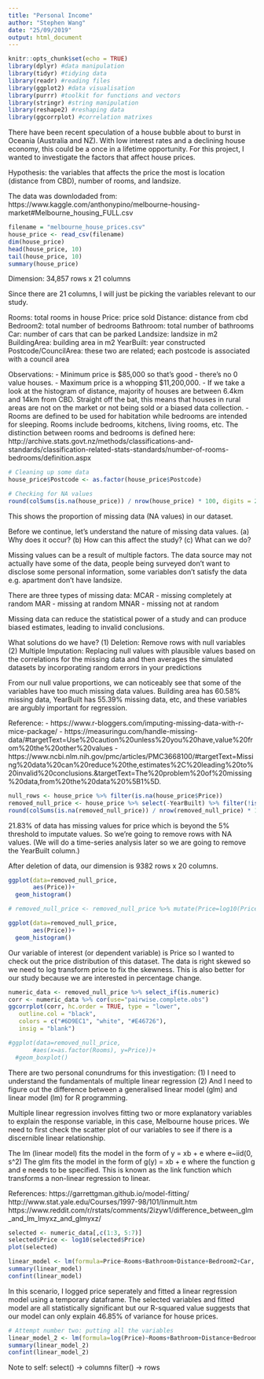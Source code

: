 ```yaml
---
title: "Personal Income"
author: "Stephen Wang"
date: "25/09/2019"
output: html_document
---
```


```r
knitr::opts_chunk$set(echo = TRUE)
library(dplyr) #data manipulation
library(tidyr) #tidying data 
library(readr) #reading files 
library(ggplot2) #data visualisation
library(purrr) #toolkit for functions and vectors
library(stringr) #string manipulation
library(reshape2) #reshaping data
library(ggcorrplot) #correlation matrixes
```

There have been recent speculation of a house bubble about to burst in Oceania (Australia and NZ). With low interest rates and a declining house economy, this could be a once in a lifetime opportunity. For this project, I wanted to investigate the factors that affect house prices. 

Hypothesis: the variables that affects the price the most is location (distance from CBD), number of rooms, and landsize. 

The data was downlodaded from: https://www.kaggle.com/anthonypino/melbourne-housing-market#Melbourne_housing_FULL.csv


```r
filename = "melbourne_house_prices.csv"
house_price <- read_csv(filename)
dim(house_price)
head(house_price, 10)
tail(house_price, 10)
summary(house_price)
```

Dimension: 34,857 rows x 21 columns 

Since there are 21 columns, I will just be picking the variables relevant to our study. 

Rooms: total rooms in house 
Price: price sold 
Distance: distance from cbd
Bedroom2: total number of bedrooms 
Bathroom: total number of bathrooms
Car: number of cars that can be parked
Landsize: landsize in m2
BuildingArea: building area in m2
YearBuilt: year constructed
Postcode/CouncilArea: these two are related; each postcode is associated with a council area 

Observations:
- Minimum price is $85,000 so that's good - there's no 0 value houses. 
- Maximum price is a whopping $11,200,000. 
- If we take a look at the histogram of distance, majority of houses are between 6.4km and 14km from CBD. Straight off the bat, this means that houses in rural areas are not on the market or not being sold or a biased data collection. 
- Rooms are defined to be used for habitation while bedrooms are intended for sleeping. Rooms include bedrooms, kitchens, living rooms, etc. The distinction between rooms and bedrooms is defined here: http://archive.stats.govt.nz/methods/classifications-and-standards/classification-related-stats-standards/number-of-rooms-bedrooms/definition.aspx


```r
# Cleaning up some data  
house_price$Postcode <- as.factor(house_price$Postcode)
```


```r
# Checking for NA values
round(colSums(is.na(house_price)) / nrow(house_price) * 100, digits = 2)
```

This shows the proportion of missing data (NA values) in our dataset. 

Before we continue, let's understand the nature of missing data values. 
(a) Why does it occur?
(b) How can this affect the study?
(c) What can we do?

Missing values can be a result of multiple factors. The data source may not actually have some of the data, people being surveyed don't want to disclose some personal information, some variables don't satisfy the data e.g. apartment don't have landsize. 

There are three types of missing data:
MCAR - missing completely at random
MAR - missing at random
MNAR - missing not at random

Missing data can reduce the statistical power of a study and can produce biased estimates, leading to invalid conclusions. 

What solutions do we have?
(1) Deletion: Remove rows with null variables
(2) Multiple Imputation: Replacing null values with plausible values based on the correlations for the missing data and then averages the simulated datasets by incorporating random errors in your predictions

From our null value proportions, we can noticeably see that some of the variables have too much missing data values. Building area has 60.58% missing data, YearBuilt has 55.39% missing data, etc, and these variables are argubly important for regression. 

Reference: 
- https://www.r-bloggers.com/imputing-missing-data-with-r-mice-package/
- https://measuringu.com/handle-missing-data/#targetText=Use%20caution%20unless%20you%20have,value%20from%20the%20other%20values
- https://www.ncbi.nlm.nih.gov/pmc/articles/PMC3668100/#targetText=Missing%20data%20can%20reduce%20the,estimates%2C%20leading%20to%20invalid%20conclusions.&targetText=The%20problem%20of%20missing%20data,from%20the%20data%20%5B1%5D.



```r
null_rows <- house_price %>% filter(is.na(house_price$Price))
removed_null_price <- house_price %>% select(-YearBuilt) %>% filter(!is.na(house_price$Price), !is.na(house_price$Landsize), !is.na(house_price$BuildingArea))  
round(colSums(is.na(removed_null_price)) / nrow(removed_null_price) * 100, digits = 2)
```

21.83% of data has missing values for price which is beyond the 5% threshold to imputate values. So we're going to remove rows with NA values. (We will do a time-series analysis later so we are going to remove the YearBuilt column.)

After deletion of data, our dimension is 9382 rows x 20 columns. 

```r
ggplot(data=removed_null_price,
       aes(Price))+
  geom_histogram()

# removed_null_price <- removed_null_price %>% mutate(Price=log10(Price))

ggplot(data=removed_null_price,
       aes(Price))+
  geom_histogram()
```

Our variable of interest (or dependent variable) is Price so I wanted to check out the price distribution of this dataset. The data is right skewed so we need to log transform price to fix the skewness. This is also better for our study because we are interested in percentage change. 

```r
numeric_data <- removed_null_price %>% select_if(is.numeric)
corr <- numeric_data %>% cor(use="pairwise.complete.obs")
ggcorrplot(corr, hc.order = TRUE, type = "lower",
   outline.col = "black",
   colors = c("#6D9EC1", "white", "#E46726"),
   insig = "blank")

#ggplot(data=removed_null_price,
       #aes(x=as.factor(Rooms), y=Price))+
  #geom_boxplot()
```

There are two personal conundrums for this investigation: 
(1) I need to understand the fundamentals of multiple linear regression
(2) And I need to figure out the difference between a generalised linear model (glm) and linear model (lm) for R programming. 

Multiple linear regression involves fitting two or more explanatory variables to explain the response variable, in this case, Melbourne house prices. We need to first check the scatter plot of our variables to see if there is a discernible linear relationship. 

The lm (linear model) fits the model in the form of y = xb + e where e~iid(0, s^2)
The glm fits the model in the form of g(y) = xb + e where the function g and e needs to be specified. This is known as the link function which transforms a non-linear regression to linear. 

References:
https://garrettgman.github.io/model-fitting/
http://www.stat.yale.edu/Courses/1997-98/101/linmult.htm
https://www.reddit.com/r/rstats/comments/2izyw1/difference_between_glm_and_lm_lmyxz_and_glmyxz/


```r
selected <- numeric_data[,c(1:3, 5:7)]
selected$Price <- log10(selected$Price)
plot(selected)
```

```r
linear_model <- lm(formula=Price~Rooms+Bathroom+Distance+Bedroom2+Car, data=selected)
summary(linear_model)
confint(linear_model)
```

In this scenario, I logged price seperately and fitted a linear regression model using a temporary dataframe. 
The selected variables and fitted model are all statistically significant but our R-squared value suggests that our model can only explain 46.85% of variance for house prices. 

```r
# Attempt number two: putting all the variables 
linear_model_2 <- lm(formula=log(Price)~Rooms+Bathroom+Distance+Bedroom2+Car+Landsize+BuildingArea+CouncilArea+Type+Method, data=removed_null_price)
summary(linear_model_2)
confint(linear_model_2)
```


Note to self:
select() -> columns
filter() -> rows 
